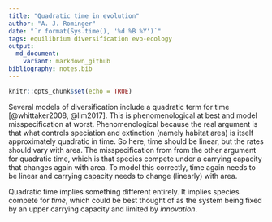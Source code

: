 ```yaml
---
title: "Quadratic time in evolution"
author: "A. J. Rominger"
date: "`r format(Sys.time(), '%d %B %Y')`"
tags: equilibrium diversification evo-ecology
output: 
  md_document:
    variant: markdown_github
bibliography: notes.bib
---
```


```r
knitr::opts_chunk$set(echo = TRUE)
```

Several models of diversification include a quadratic term for time [@whittaker2008, @lim2017]. This is phenomenological at best and model misspecification at worst.  Phenomenological because the real argument is that what controls speciation and extinction (namely habitat area) is itself approximately quadratic in time.  So here, time should be linear, but the rates should vary with area.  The misspecification from from the other argument for quadratic time, which is that species compete under a carrying capacity that changes again with area. To model this correctly, time again needs to be linear and carrying capacity needs to change (linearly) with area.

Quadratic time implies something different entirely.  It implies species compete for *time*, which could be best thought of as the system being fixed by an upper carrying capacity and limited by *innovation*.
